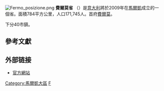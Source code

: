 {{Unreferenced|time=2018-09-12T05:34:53+00:00}}
{{update|time=2013-05-19T21:54:32+00:00}}
[[File:Fermo_posizione.png|right]]
'''費爾莫省''' （{{lang-it|Provincia di Fermo}}）是[[意大利|意大利]]將於2009年在[[馬爾凱|馬爾凱]]成立的一個省。面積784平方公里，人口171,745人。首府[[費爾莫|費爾莫]]。

下分40市鎮。

== 參考文獻 ==
{{reflist}}

== 外部链接 ==
* [https://web.archive.org/web/20170527105518/http://provincia.fermo.it/ 官方網站]

{{Marche}}
{{費爾莫省市鎮}}
{{Authority control}}

[[Category:馬爾凱大區|Category:馬爾凱大區]]
[[Category:意大利省份|F]]